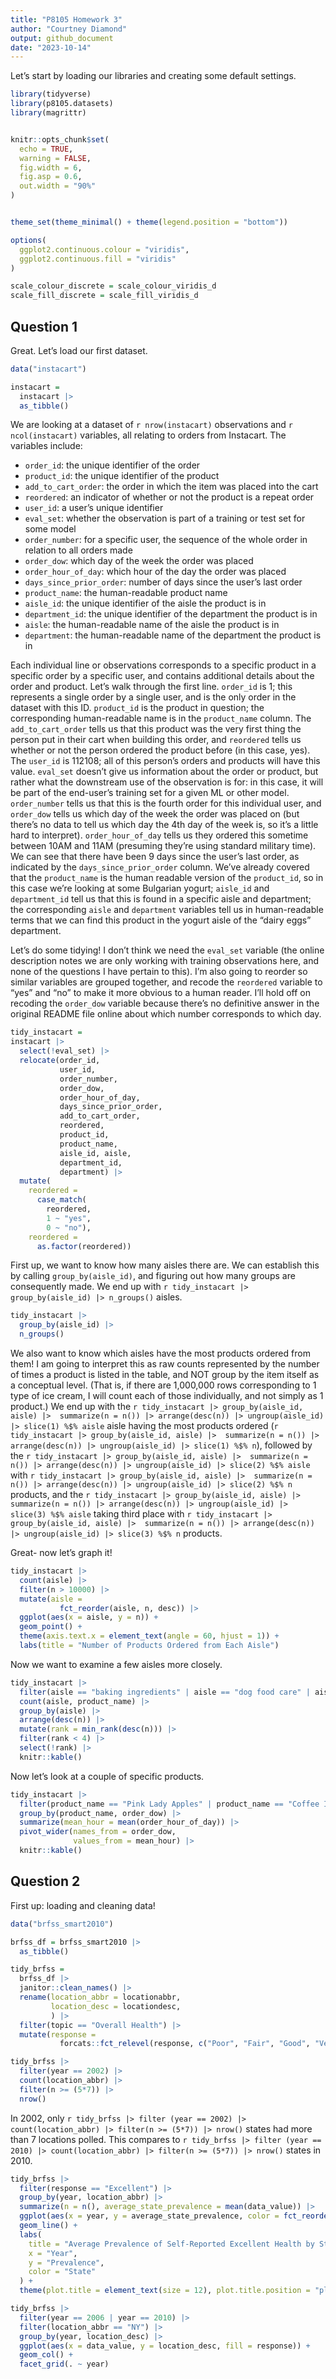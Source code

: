 ```yaml
---
title: "P8105 Homework 3"
author: "Courtney Diamond"
output: github_document
date: "2023-10-14"
---
```


Let's start by loading our libraries and creating some default settings. 

```r
library(tidyverse)
library(p8105.datasets)
library(magrittr)


knitr::opts_chunk$set(
  echo = TRUE,
  warning = FALSE,
  fig.width = 6,
  fig.asp = 0.6,
  out.width = "90%"
)


theme_set(theme_minimal() + theme(legend.position = "bottom"))

options(
  ggplot2.continuous.colour = "viridis",
  ggplot2.continuous.fill = "viridis"
)

scale_colour_discrete = scale_colour_viridis_d
scale_fill_discrete = scale_fill_viridis_d

```

## Question 1

Great. Let's load our first dataset. 

```r
data("instacart")

instacart = 
  instacart |>
  as_tibble()
```

We are looking at a dataset of `r nrow(instacart)` observations and `r ncol(instacart)` variables, all relating to orders from Instacart. The variables include:

* `order_id`: the unique identifier of the order
* `product_id`: the unique identifier of the product
* `add_to_cart_order`: the order in which the item was placed into the cart
* `reordered`: an indicator of whether or not the product is a repeat order
* `user_id`: a user's unique identifier
* `eval_set`: whether the observation is part of a training or test set for some model
* `order_number`: for a specific user, the sequence of the whole order in relation to all orders made
* `order_dow`: which day of the week the order was placed
* `order_hour_of_day`: which hour of the day the order was placed
* `days_since_prior_order`: number of days since the user's last order
* `product_name`: the human-readable product name
* `aisle_id`: the unique identifier of the aisle the product is in
* `department_id`: the unique identifier of the department the product is in
* `aisle`: the human-readable name of the aisle the product is in
* `department`: the human-readable name of the department the product is in

Each individual line or observations corresponds to a specific product in a specific order by a specific user, and contains additional details about the order and product. Let's walk through the first line. `order_id` is 1; this represents a single order by a single user, and is the only order in the dataset with this ID. `product_id` is the product in question; the corresponding human-readable name is in the `product_name` column. The `add_to_cart_order` tells us that this product was the very first thing the person put in their cart when building this order, and `reordered` tells us whether or not the person ordered the product before (in this case, yes). The `user_id` is 112108; all of this person's orders and products will have this value. `eval_set` doesn't give us information about the order or product, but rather what the downstream use of the observation is for: in this case, it will be part of the end-user's training set for a given ML or other model. `order_number` tells us that this is the fourth order for this individual user, and `order_dow` tells us which day of the week the order was placed on (but there's no data to tell us which day the 4th day of the week is, so it's a little hard to interpret). `order_hour_of_day` tells us they ordered this sometime between 10AM and 11AM (presuming they're using standard military time). We can see that there have been 9 days since the user's last order, as indicated by the `days_since_prior_order` column. We've already covered that the `product_name` is the human readable version of the `product_id`, so in this case we're looking at some Bulgarian yogurt; `aisle_id` and `department_id` tell us that this is found in a specific aisle and department; the corresponding `aisle` and `department` variables tell us in human-readable terms that we can find this product in the yogurt aisle of the "dairy eggs" department. 

Let's do some tidying! I don't think we need the `eval_set` variable (the online description notes we are only working with training observations here, and none of the questions I have pertain to this). I'm also going to reorder so similar variables are grouped together, and recode the `reordered` variable to "yes" and "no" to make it more obvious to a human reader. I'll hold off on recoding the `order_dow` variable because there's no definitive answer in the original README file online about which number corresponds to which day. 

```r
tidy_instacart = 
instacart |> 
  select(!eval_set) |> 
  relocate(order_id,
           user_id,
           order_number,
           order_dow,
           order_hour_of_day,
           days_since_prior_order,
           add_to_cart_order,
           reordered,
           product_id,
           product_name,
           aisle_id, aisle,
           department_id,
           department) |> 
  mutate(
    reordered = 
      case_match(
        reordered,
        1 ~ "yes",
        0 ~ "no"), 
    reordered = 
      as.factor(reordered))

```

First up, we want to know how many aisles there are. We can establish this by calling `group_by(aisle_id)`, and figuring out how many groups are consequently made. We end up with `r tidy_instacart |> group_by(aisle_id) |> n_groups()` aisles. 

```r
tidy_instacart |> 
  group_by(aisle_id) |> 
  n_groups()
```

We also want to know which aisles have the most products ordered from them! I am going to interpret this as raw counts represented by the number of times a product is listed in the table, and NOT group by the item itself as a conceptual level. (That is, if there are 1,000,000 rows corresponding to 1 type of ice cream, I will count each of those individually, and not simply as 1 product.) We end up with the `r tidy_instacart |> group_by(aisle_id, aisle) |>  summarize(n = n()) |> arrange(desc(n)) |> ungroup(aisle_id) |> slice(1) %$% aisle` aisle having the most products ordered (`r tidy_instacart |> group_by(aisle_id, aisle) |>  summarize(n = n()) |> arrange(desc(n)) |> ungroup(aisle_id) |> slice(1) %$% n`), followed by the `r tidy_instacart |> group_by(aisle_id, aisle) |>  summarize(n = n()) |> arrange(desc(n)) |> ungroup(aisle_id) |> slice(2) %$% aisle` with `r tidy_instacart |> group_by(aisle_id, aisle) |>  summarize(n = n()) |> arrange(desc(n)) |> ungroup(aisle_id) |> slice(2) %$% n` products, and the `r tidy_instacart |> group_by(aisle_id, aisle) |>  summarize(n = n()) |> arrange(desc(n)) |> ungroup(aisle_id) |> slice(3) %$% aisle` taking third place with `r tidy_instacart |> group_by(aisle_id, aisle) |>  summarize(n = n()) |> arrange(desc(n)) |> ungroup(aisle_id) |> slice(3) %$% n` products.


Great- now let's graph it!
```r
tidy_instacart |> 
  count(aisle) |> 
  filter(n > 10000) |> 
  mutate(aisle = 
           fct_reorder(aisle, n, desc)) |> 
  ggplot(aes(x = aisle, y = n)) + 
  geom_point() +
  theme(axis.text.x = element_text(angle = 60, hjust = 1)) +
  labs(title = "Number of Products Ordered from Each Aisle")
```

Now we want to examine a few aisles more closely. 

```r
tidy_instacart |> 
  filter(aisle == "baking ingredients" | aisle == "dog food care" | aisle == "packaged vegetables fruits") |> 
  count(aisle, product_name) |> 
  group_by(aisle) |> 
  arrange(desc(n)) |> 
  mutate(rank = min_rank(desc(n))) |> 
  filter(rank < 4) |> 
  select(!rank) |>  
  knitr::kable()
```


Now let's look at a couple of specific products. 

```r
tidy_instacart |> 
  filter(product_name == "Pink Lady Apples" | product_name == "Coffee Ice Cream") |> 
  group_by(product_name, order_dow) |> 
  summarize(mean_hour = mean(order_hour_of_day)) |> 
  pivot_wider(names_from = order_dow,
              values_from = mean_hour) |> 
  knitr::kable()
```


## Question 2

First up: loading and cleaning data!

```r
data("brfss_smart2010")

brfss_df = brfss_smart2010 |> 
  as_tibble()

tidy_brfss = 
  brfss_df |> 
  janitor::clean_names() |> 
  rename(location_abbr = locationabbr,
         location_desc = locationdesc,
         ) |> 
  filter(topic == "Overall Health") |> 
  mutate(response =
           forcats::fct_relevel(response, c("Poor", "Fair", "Good", "Very good", "Excellent")))
```

```r
tidy_brfss |> 
  filter(year == 2002) |> 
  count(location_abbr) |> 
  filter(n >= (5*7)) |> 
  nrow()  
```

In 2002, only `r tidy_brfss |> filter (year == 2002) |> count(location_abbr) |> filter(n >= (5*7)) |> nrow()` states had more than 7 locations polled. This compares to `r tidy_brfss |> filter (year == 2010) |> count(location_abbr) |> filter(n >= (5*7)) |> nrow()` states in 2010.

```r

tidy_brfss |> 
  filter(response == "Excellent") |> 
  group_by(year, location_abbr) |> 
  summarize(n = n(), average_state_prevalence = mean(data_value)) |> 
  ggplot(aes(x = year, y = average_state_prevalence, color = fct_reorder(location_abbr, average_state_prevalence))) +
  geom_line() + 
  labs(
    title = "Average Prevalence of Self-Reported Excellent Health by State, 2002-2010",
    x = "Year",
    y = "Prevalence",
    color = "State"
  ) + 
  theme(plot.title = element_text(size = 12), plot.title.position = "plot")

```

```r
tidy_brfss |> 
  filter(year == 2006 | year == 2010) |> 
  filter(location_abbr == "NY") |> 
  group_by(year, location_desc) |> 
  ggplot(aes(x = data_value, y = location_desc, fill = response)) +
  geom_col() +
  facet_grid(. ~ year)
```

